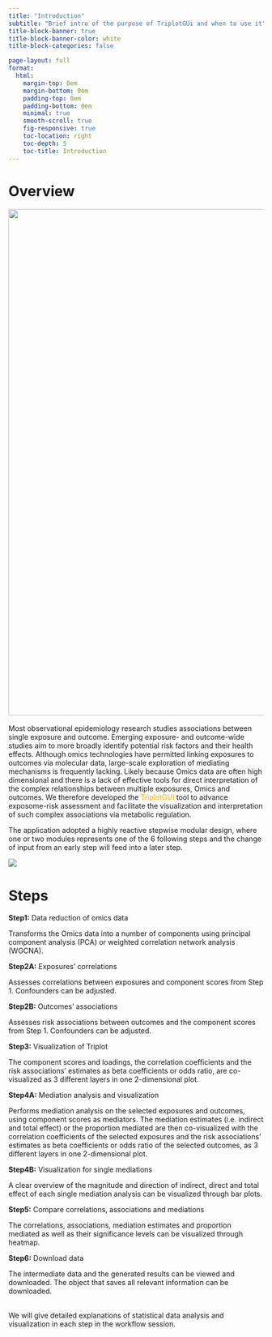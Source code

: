 ```yaml
---
title: "Introduction"
subtitle: "Brief intro of the purpose of TriplotGUi and when to use it"
title-block-banner: true
title-block-banner-color: white
title-block-categories: false

page-layout: full
format:
  html: 
    margin-top: 0em
    margin-bottom: 0em
    padding-top: 0em
    padding-bottom: 0em
    minimal: true
    smooth-scroll: true
    fig-responsive: true
    toc-location: right
    toc-depth: 5
    toc-title: Introduction
---
```


# Overview

![](img/event_chain.png){width="1000px"} <br> <br> Most observational epidemiology research studies associations between single exposure and outcome. Emerging exposure- and outcome-wide studies aim to more broadly identify potential risk factors and their health effects. Although omics technologies have permitted linking exposures to outcomes via molecular data, large-scale exploration of mediating mechanisms is frequently lacking. Likely because Omics data are often high dimensional and there is a lack of effective tools for direct interpretation of the complex relationships between multiple exposures, Omics and outcomes. We therefore developed the [TriplotGUI]{style="color:orange"} tool to advance exposome-risk assessment and facilitate the visualization and interpretation of such complex associations via metabolic regulation.

The application adopted a highly reactive stepwise modular design, where one or two modules represents one of the 6 following steps and the change of input from an early step will feed into a later step.

![](img/workflow.png) <br>

# Steps

**Step1:** Data reduction of omics data

Transforms the Omics data into a number of components using principal component analysis (PCA) or weighted correlation network analysis (WGCNA).

**Step2A:** Exposures' correlations

Assesses correlations between exposures and component scores from Step 1. Confounders can be adjusted.

**Step2B:** Outcomes' associations

Assesses risk associations between outcomes and the component scores from Step 1. Confounders can be adjusted.

**Step3:** Visualization of Triplot

The component scores and loadings, the correlation coefficients and the risk associations’ estimates as beta coefficients or odds ratio, are co-visualized as 3 different layers in one 2-dimensional plot.

**Step4A:** Mediation analysis and visualization

Performs mediation analysis on the selected exposures and outcomes, using component scores as mediators. The mediation estimates (i.e. indirect and total effect) or the proportion mediated are then co-visualized with the correlation coefficients of the selected exposures and the risk associations’ estimates as beta coefficients or odds ratio of the selected outcomes, as 3 different layers in one 2-dimensional plot.

**Step4B:** Visualization for single mediations

A clear overview of the magnitude and direction of indirect, direct and total effect of each single mediation analysis can be visualized through bar plots.

**Step5:** Compare correlations, associations and mediations

The correlations, associations, mediation estimates and proportion mediated as well as their significance levels can be visualized through heatmap.

**Step6:** Download data

The intermediate data and the generated results can be viewed and downloaded. The object that saves all relevant information can be downloaded.

<br> We will give detailed explanations of statistical data analysis and visualization in each step in the workflow session.
